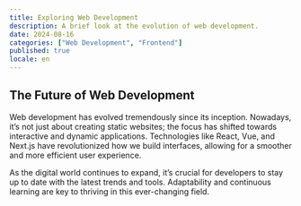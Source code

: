 ```yaml
---
title: Exploring Web Development
description: A brief look at the evolution of web development.
date: 2024-08-16
categories: ["Web Development", "Frontend"]
published: true
locale: en
---
```


## The Future of Web Development

Web development has evolved tremendously since its inception. Nowadays, it’s not just about creating static websites; the focus has shifted towards interactive and dynamic applications. Technologies like React, Vue, and Next.js have revolutionized how we build interfaces, allowing for a smoother and more efficient user experience.

As the digital world continues to expand, it’s crucial for developers to stay up to date with the latest trends and tools. Adaptability and continuous learning are key to thriving in this ever-changing field.
